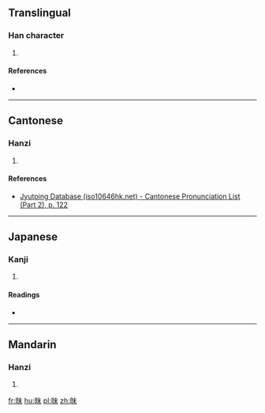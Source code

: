 ==Translingual==

===Han character===
{{Han char|rn=72|rad=日|as=05|sn=9|four=|canj=ADJ|ids=⿰日末}}

# {{defn|Han|sort=日05}}

====References====
* {{Han ref|kx=0493.150|dkj=13848|dj=0857.030|hdz=21497.020|uh=6629|ud=26153}}

----

==Cantonese==

===Hanzi===
{{yue-hanzi|jyut=[[mut6]]|y=mut6}}

# {{defn|lang=yue|sort=日05}}

====References====
* [http://www.iso10646hk.net/jp/document/download.jsp Jyutping Database (iso10646hk.net) - Cantonese Pronunciation List (Part 2), p. 122]

----

==Japanese==

===Kanji===
{{ja-kanji|grade=|rs=日05}}

# {{defn|lang=ja|sort=日05}}

====Readings====
* {{ja-readings|on=[[ばつ]] (batsu), [[まち]] (machi)|kun=[[くもる]] (kumoru), [[ほし]] (hoshi)}}

----

==Mandarin==

===Hanzi===
{{cmn-hanzi|pin=[[mò]] ([[mo4]])|wg=mo<sup>4</sup>}}

# {{defn|lang=cmn|sort=日05}}

[[fr:昩]]
[[hu:昩]]
[[pl:昩]]
[[zh:昩]]